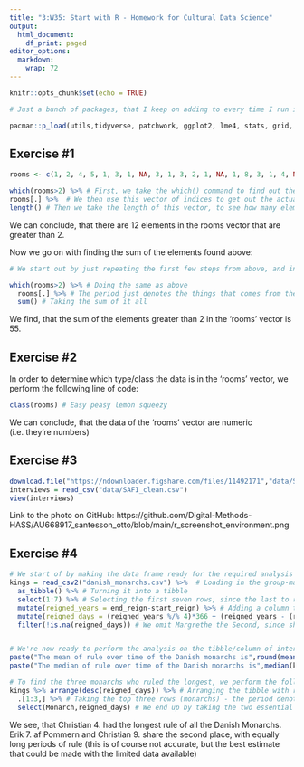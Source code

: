 ```yaml
---
title: "3:W35: Start with R - Homework for Cultural Data Science"
output:
  html_document:
    df_print: paged
editor_options: 
  markdown: 
    wrap: 72
---
```


```r
knitr::opts_chunk$set(echo = TRUE)

# Just a bunch of packages, that I keep on adding to every time I run into a package that I need to use (not good code practice)

pacman::p_load(utils,tidyverse, patchwork, ggplot2, lme4, stats, grid, ggpubr, ggrepel, graphics,effects,VCA, vroom, readbulk,stringi, gridExtra, MuMIn,dfoptim, reticulate, Rcpp,dplyr, pacman,lmerTest,boot, dagitty,rstan,rethinking,truncnorm)
```


## Exercise #1
```r
rooms <- c(1, 2, 4, 5, 1, 3, 1, NA, 3, 1, 3, 2, 1, NA, 1, 8, 3, 1, 4, NA, 1, 3, 1, 2, 1, 7, 1, 9, 3, NA)

which(rooms>2) %>% # First, we take the which() command to find out the indices of which of the elements that are greater than 2. This will result in a new vector, with the indices of all of the aforementioned elements
rooms[.] %>%  # We then use this vector of indices to get out the actual elements that are greater than 2 from the 'rooms' vector
length() # Then we take the length of this vector, to see how many elements (that are greater than 2) there are.
```
We can conclude, that there are 12 elements in the rooms vector that are greater than 2.

Now we go on with finding the sum of the elements found above:
```r
# We start out by just repeating the first few steps from above, and instead of using the length()-function, we utilize the sum()-function. This function takes all of the elements of the vector and sum them together:

which(rooms>2) %>% # Doing the same as above
  rooms[.] %>% # The period just denotes the things that comes from the pipe above
  sum() # Taking the sum of it all
```
We find, that the sum of the elements greater than 2 in the 'rooms' vector is 55.

## Exercise #2

In order to determine which type/class the data is in the 'rooms' vector, we perform the following line of code:
```r
class(rooms) # Easy peasy lemon squeezy 
```
We can conclude, that the data of the 'rooms' vector are numeric (i.e. they're numbers)

## Exercise #3
```r
download.file("https://ndownloader.figshare.com/files/11492171","data/SAFI_clean.csv", mode = "wb")
interviews = read_csv("data/SAFI_clean.csv")
view(interviews)
```
Link to the photo on GitHub: https://github.com/Digital-Methods-HASS/AU668917_santesson_otto/blob/main/r_screenshot_environment.png


## Exercise #4 
```r
# We start of by making the data frame ready for the required analysis
kings = read_csv2("danish_monarchs.csv") %>%  # Loading in the group-made csv-file
  as_tibble() %>% # Turning it into a tibble
  select(1:7) %>% # Selecting the first seven rows, since the last to rows (8 & 9) are empty columns
  mutate(reigned_years = end_reign-start_reign) %>% # Adding a column that specify the reigned years
  mutate(reigned_days = (reigned_years %/% 4)*366 + (reigned_years - (reigned_years %/% 4))*365) %>% # Adding a column that specify the total reigned days (taking transition years into account, by making a rough estimate)
  filter(!is.na(reigned_days)) # We omit Margrethe the Second, since she is still in her reign, and taking the period of her current reign wouldn't be representative. 


# We're now ready to perform the analysis on the tibble/column of interest (reigned_days)
paste("The mean of rule over time of the Danish monarchs is",round(mean(kings$reigned_days), 2),"days")
paste("The median of rule over time of the Danish monarchs is",median(kings$reigned_days),"days")

# To find the three monarchs who ruled the longest, we perform the following operations on the tibble:
kings %>% arrange(desc(reigned_days)) %>% # Arranging the tibble with regards to who has greatest value in the 'reigned_days' column, from greatest to lowest
  .[1:3,] %>% # Taking the top three rows (monarchs) - the period denotes the tibble coming from the preceding pipe
  select(Monarch,reigned_days) # We end up by taking the two essential columns we need in order to answer our inquiry
```
We see, that Christian 4. had the longest rule of all the Danish Monarchs. Erik 7. af Pommern and Christian 9. share the second place, with equally long periods of rule (this is of course not accurate, but the best estimate that could be made with the limited data available)
